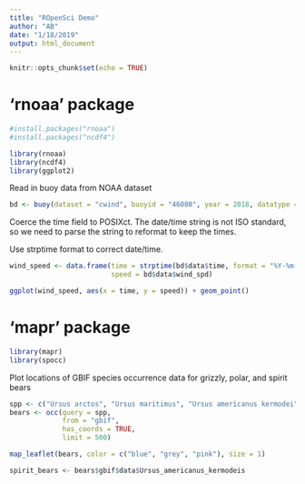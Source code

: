 ```yaml
---
title: "ROpenSci Demo"
author: "AB"
date: "1/18/2019"
output: html_document
---
```


```r
knitr::opts_chunk$set(echo = TRUE)
```

# 'rnoaa' package

```r
#install.packages("rnoaa")
#install.packages("ncdf4")

library(rnoaa)
library(ncdf4)
library(ggplot2)
```

Read in buoy data from NOAA dataset

```r
bd <- buoy(dataset = "cwind", buoyid = "46080", year = 2018, datatype = "c")
```

Coerce the time field to POSIXct. The date/time string is not ISO standard, so we need to parse the string to reformat to keep the times.  

Use strptime format to correct date/time.

```r
wind_speed <- data.frame(time = strptime(bd$data$time, format = "%Y-%m-%dT%TZ"), 
                         speed = bd$data$wind_spd)
```

```r
ggplot(wind_speed, aes(x = time, y = speed)) + geom_point()
```

# 'mapr' package


```r
library(mapr)
library(spocc)
```

Plot locations of GBIF species occurrence data for grizzly, polar, and spirit bears

```r
spp <- c("Ursus arctos", "Ursus maritimus", "Ursus americanus kermodei")  
bears <- occ(query = spp, 
             from = "gbif", 
             has_coords = TRUE, 
             limit = 500)  
```

```r
map_leaflet(bears, color = c("blue", "grey", "pink"), size = 1)
```

```r
spirit_bears <- bears$gbif$data$Ursus_americanus_kermodeis
```

